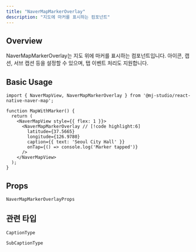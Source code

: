 ```yaml
---
title: "NaverMapMarkerOverlay"
description: "지도에 마커를 표시하는 컴포넌트"
---
```


## Overview

NaverMapMarkerOverlay는 지도 위에 마커를 표시하는 컴포넌트입니다.
아이콘, 캡션, 서브 캡션 등을 설정할 수 있으며, 탭 이벤트 처리도 지원합니다.

## Basic Usage

```tsx
import { NaverMapView, NaverMapMarkerOverlay } from '@mj-studio/react-native-naver-map';

function MapWithMarker() {
  return (
    <NaverMapView style={{ flex: 1 }}>
      <NaverMapMarkerOverlay // [!code highlight:6]
        latitude={37.5665}
        longitude={126.9780}
        caption={{ text: 'Seoul City Hall' }}
        onTap={() => console.log('Marker tapped')}
      />
    </NaverMapView>
  );
}
```

## Props

`NaverMapMarkerOverlayProps`

<AutoTypeTable path="../src/component/NaverMapMarkerOverlay.tsx" name="NaverMapMarkerOverlayProps" />

## 관련 타입

`CaptionType`

<AutoTypeTable path="../src/component/NaverMapMarkerOverlay.tsx" name="CaptionType" />

`SubCaptionType`

<AutoTypeTable path="../src/component/NaverMapMarkerOverlay.tsx" name="SubCaptionType" />
